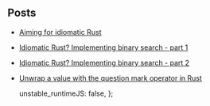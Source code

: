 
## Posts

- [Aiming for idiomatic Rust](/blog/aiming-for-idiomatic-rust)
- [Idiomatic Rust? Implementing binary search - part 1](/blog/binary-search-rust)
- [Idiomatic Rust? Implementing binary search - part 2](/blog/binary-search-rust-part-2)
- [Unwrap a value with the question mark operator in Rust](/blog/unwrap-a-value-with-the-question-mark-operator-in-rust)

  unstable_runtimeJS: false,
};

